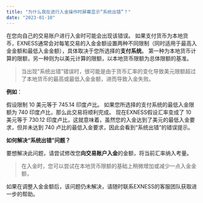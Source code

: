 ```yaml
---
title: "为什么我在进行入金操作时屏幕显示“系统出错”？"
date: "2023-01-10"
---
```


<Ads></Ads> 

在您向自己的交易账户进行入金时可能会出现该错误。 如果支付货币为本地货币，EXNESS通常会对每笔交易的入金金额设置两种不同限制（同时适用于最高入金金额和最低入金金额），具体取决于您所选择的**支付系统**。 第一种为本地货币计算的限额，另一种则为以美元计算的限额，以本地货币限额为总体限额的基准。

> 当出现“系统出错”错误时，很可能是由于货币汇率的变化导致美元限额超过了本地货币的最高或最低入金金额，进而导致入金失败。

**例如**：

假设限制 10 美元等于 745.14 印度卢比。 如果您所选择的支付系统的最低入金限额为 740 印度卢比，那么此交易将顺利完成。 现在EXNESS假设汇率变成了 10 美元等于 730.12 印度卢比，这就意味着，虽然您的入金达到了美元的最低入金要求，但并未达到 740 卢比的最低入金要求，因此会看到“系统出错”的错误提示。

**如何解决“系统出错”问题？**

要想解决此问题，请尝试修改您**向交易账户入金**的金额，将当前汇率纳入考量。

> 在入金时，您可以尝试在本地货币限额的基础上稍微增加或减少一点入金金额，

如果在调整入金金额后，该问题仍未解决，请随时联系EXNESS的客服团队获取进一步的帮助。
